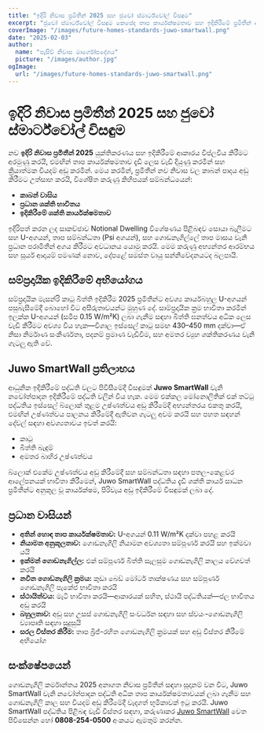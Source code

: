 ```yaml
---
title: "ඉදිරි නිවාස ප්‍රමිතීන් 2025 සහ ජුවෝ ස්මාර්ට්වෝල් විසඳුම"
excerpt: "ජුවෝ ස්මාර්ට්වෝල් විසඳුම කෙසේද තාප කාර්යක්ෂමතාව සහ ඉදිකිරීමේ ප්‍රමිතීන් අලුත් නිවාස සඳහා විප්ලවීය කරන්නේ යන්න සොයා බලන්න."
coverImage: "/images/future-homes-standards-juwo-smartwall.png"
date: "2025-02-03"
author:
  name: "පැසිව් නිවාස මාර්ගෝපදේශය"
  picture: "/images/author.jpg"
ogImage:
  url: "/images/future-homes-standards-juwo-smartwall.png"
---
```


# ඉදිරි නිවාස ප්‍රමිතීන් 2025 සහ ජුවෝ ස්මාර්ට්වෝල් විසඳුම

නව **ඉදිරි නිවාස ප්‍රමිතීන් 2025** යුක්තිකරණය සහ ඉදිකිරීමේ ආකාරය විප්ලවීය කිරීමට අරමුණු කරයි, එමඟින් තාප කාර්යක්ෂමතාව දැඩි ලෙස වැඩි දියුණු කරමින් සහ ක්‍රියාත්මක වියදම් අඩු කරමින්. මෙය කරමින්, ප්‍රමිතීන් නව නිවාස වල කාබන් පාදය අඩු කිරීමට උත්සාහ කරයි, විශේෂිත කරුණු කිහිපයක් සම්බන්ධයෙන්:

- **කාබන් වාසිය**
- **ප්‍රධාන ශක්ති භාවිතය**
- **ඉදිකිරීමේ ශක්ති කාර්යක්ෂමතාව**

ඉදිරිපත් කරන ලද සාකච්ඡාව Notional Dwelling විශේෂණය පිළිබඳව සොයා බැලීමට සහ U-අගයන්, තාප සම්බන්ධතා (Psi අගයන්), සහ ගොඩනැගිල්ලේ තාප මාසය වැනි ප්‍රධාන පරාමිතීන් අගය කිරීමට අවධානය යොමු කරයි. මෙම කරුණු අභ්‍යන්තර ආරම්භය සහ සූර්ය ආදායම් පමණක් නොව, දේපළේ සමස්ත වායු සන්නිවේදනයටද බලපායි.

## සම්ප්‍රදායික ඉදිකිරීමේ අභියෝගය

සම්ප්‍රදායික මැසන්රි කාටු බිත්ති ඉදිකිරීම 2025 ප්‍රමිතීන්ට අවශ්‍ය කාර්යබහුල U-අගයන් පසුබැසීමේදී බොහෝ විට අසීරුතාවයන්ට මුහුණ දේ. සාම්ප්‍රදායික ක්‍රම භාවිතා කරමින් ඉලක්ක U-අගයන් (සමීප 0.15 W/m²K) ලබා ගැනීම සඳහා බිත්ති ඝනත්වය අධික ලෙස වැඩි කිරීමට අවශ්‍ය විය හැක—විශාල ඉස්සෙල් කාටු සමඟ 430–450 mm දක්වා—ඒ නිසා නිර්මාණ සංකීර්ණතා, පදනම් ප්‍රමාණ වැඩිවීම, සහ අමතර ව්‍යුහ ශක්තිකරණය වැනි ගැටලු ඇති වේ.

## Juwo SmartWall ප්‍රතිලාභය

ආධුනික ඉදිකිරීමේ පද්ධති වලට පිවිසීමේදී විසඳුමක් **Juwo SmartWall** වැනි නවෝත්පාදන ඉදිකිරීමේ පද්ධති වලින් විය හැක. මෙම එක්කල මෝනොලිතික් එක් තට්ටු පද්ධතිය ඉස්සෙල් බ්ලොක් තුළම උෂ්ණත්වය අඩු කිරීමේදී අභ්‍යන්තරය එකතු කරයි, එමඟින් උෂ්ණත්වය පාලනය කිරීමේදී ඇතිවන ගැටලු අවම කරයි සහ පහත සඳහන් දේවල් සඳහා අවශ්‍යතාවය ඉවත් කරයි:

- කාටු
- බිත්ති බැඳුම්
- අමතර බාහිර උෂ්ණත්වය

බ්ලොක් එකේම උෂ්ණත්වය අඩු කිරීමේදී සහ සම්බන්ධතා සඳහා පතල-කෙළවර ආලේපනයක් භාවිතා කිරීමෙන්, Juwo SmartWall පද්ධතිය දැඩි ශක්ති කාර්ය සාධන ප්‍රමිතීන්ට අනුකූල වූ කාර්යක්ෂම, පිරිවැය අඩු ඉදිකිරීමේ විසඳුමක් ලබා දේ.

## ප්‍රධාන වාසියන්

- **අතින් හොඳ තාප කාර්යක්ෂමතාව:** U-අගයන් 0.11 W/m²K දක්වා පහළ කරයි
- **නියාමන අනුකූලතාව:** ගොඩනැගිලි නියාමන අවශ්‍යතා සම්පූර්ණ කරයි සහ ඉක්මවා යයි
- **ඉක්මන් ගොඩනැගිල්ල:** එක් සම්පූර්ණ බිත්ති සැලසුම ගොඩනැගිලි කාලය වේගවත් කරයි
- **නවීන ගොඩනැගිලි ක්‍රමය:** කුඩා බෙඩ් මෝටර් තාක්ෂණය සහ සම්පූර්ණ ගොඩනැගිලි පැකේජ භාවිතා කරයි
- **ස්ථායිත්වය:** මැටි භාවිතා කරයි—ආකාරයක් සහිත, ස්ථායි පද්ධතියක්—ජල භාවිතය අඩු කරයි
- **බහුලතාව:** අඩු සහ උසස් ගොඩනැගිලි සංවර්ධන සඳහා සහ ස්වයං-ගොඩනැගිලි ව්‍යාපෘති සඳහා සුදුසුයි
- **සරල විස්තර කිරීම:** තාප බ්‍රිජ්-රහිත ගොඩනැගිලි ක්‍රමයක් සහ අඩු විස්තර කිරීමේ අභියෝග

## සංක්ෂේපයෙන්

ගොඩනැගිලි කර්මාන්තය 2025 අනාගත නිවාස ප්‍රමිතීන් සඳහා සූදානම් වන විට, Juwo SmartWall වැනි නවෝත්පාදන පද්ධති අධික තාප කාර්යක්ෂමතාවයක් ලබා ගැනීම සහ ගොඩනැගිලි කාල සහ වියදම් අඩු කිරීමේදී වැදගත් භූමිකාවක් ඉටු කරයි. Juwo SmartWall පද්ධතිය පිළිබඳ වැඩි විස්තර සඳහා, කරුණාකර [Juwo SmartWall](http://www.Juwo-SmartWall.co.uk) වෙත පිවිසෙන්න හෝ **0808-254-0500** අංකයට ඇමතුම් කරන්න.